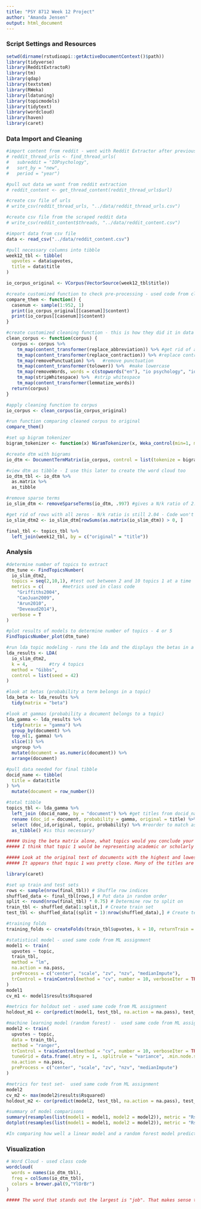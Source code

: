 ```yaml
---
title: "PSY 8712 Week 12 Project"
author: "Amanda Jensen"
output: html_document
---
```


### Script Settings and Resources
```r
setwd(dirname(rstudioapi::getActiveDocumentContext()$path))
library(tidyverse)      
library(RedditExtractoR)
library(tm)
library(qdap)
library(textstem)
library(RWeka)
library(ldatuning)
library(topicmodels)
library(tidytext)
library(wordcloud)
library(haven)
library(caret)
```

### Data Import and Cleaning
```r
#import content from reddit - went with Reddit Extractor after previous web scraping project
# reddit_thread_urls <- find_thread_urls(
#   subreddit = "IOPsychology",
#   sort_by = "new",
#   period = "year")

#pull out data we want from reddit extraction
# reddit_content <- get_thread_content(reddit_thread_urls$url)

#create csv file of urls
# write_csv(reddit_thread_urls, "../data/reddit_thread_urls.csv")

#create csv file from the scraped reddit data
# write_csv(reddit_content$threads, "../data/reddit_content.csv")

#import data from csv file
data <- read_csv("../data/reddit_content.csv")

#pull necessary columns into tibble
week12_tbl <- tibble(
  upvotes = data$upvotes,
  title = data$title
)
```

```r
io_corpus_original <- VCorpus(VectorSource(week12_tbl$title))

#create customized function to check pre-processing - used code from class lecture
compare_them <- function() {
  casenum <- sample(1:952, 1) 
  print(io_corpus_original[[casenum]]$content)
  print(io_corpus[[casenum]]$content)
}

#create customized cleaning function - this is how they did it in data camp (though I know it's not really necessary to create a function since we're only applying it to one corpus)
clean_corpus <- function(corpus) {
  corpus <- corpus %>%
    tm_map(content_transformer(replace_abbreviation)) %>% #get rid of abbreviations
    tm_map(content_transformer(replace_contraction)) %>% #replace contractions
    tm_map(removePunctuation) %>%   #remove punctuation
    tm_map(content_transformer(tolower)) %>%  #make lowercase 
    tm_map(removeWords, words = c(stopwords("en"), "io psychology", "io psych", "io", "riopsychology", "iopsychology", "iopsych")) %>%  #remove stop words
    tm_map(stripWhitespace) %>%  #strip whitespace
    tm_map(content_transformer(lemmatize_words))
  return(corpus)
}

#apply cleaning function to corpus
io_corpus <- clean_corpus(io_corpus_original)

#run function comparing cleaned corpus to original
compare_them() 
```

```r
#set up bigram tokenizer
bigram_tokenizer <- function(x) NGramTokenizer(x, Weka_control(min=1, max=2))

#create dtm with bigrams
io_dtm <- DocumentTermMatrix(io_corpus, control = list(tokenize = bigram_tokenizer))

#view dtm as tibble - I use this later to create the word cloud too
io_dtm_tbl <- io_dtm %>%
  as.matrix %>% 
  as_tibble 

#remove sparse terms
io_slim_dtm <- removeSparseTerms(io_dtm, .997) #gives a N/k ratio of 2.17

#get rid of rows with all zeros - N/k ratio is still 2.04 - Code won't run with rows with zeros
io_slim_dtm2 <- io_slim_dtm[rowSums(as.matrix(io_slim_dtm)) > 0, ]
```

```r
final_tbl <- topics_tbl %>%
  left_join(week12_tbl, by = c("original" = "title"))
```


### Analysis
```r
#determine number of topics to extract
dtm_tune <- FindTopicsNumber(
  io_slim_dtm2,
  topics = seq(2,10,1), #test out between 2 and 10 topics 1 at a time
  metrics = c(       #metrics used in class code
    "Griffiths2004",
    "CaoJuan2009",
    "Arun2010",
    "Deveaud2014"),
  verbose = T
)

#plot results of models to determine number of topics - 4 or 5
FindTopicsNumber_plot(dtm_tune)

#run lda topic modeling - runs the lda and the displays the betas in a matrix
lda_results <- LDA(
  io_slim_dtm2, 
  k = 4, 		#try 4 topics
  method = "Gibbs",
  control = list(seed = 42)
)

#look at betas (probability a term belongs in a topic)
lda_beta <- lda_results %>% 
  tidy(matrix = "beta") 

#look at gammas (probability a document belongs to a topic)
lda_gamma <- lda_results %>%
  tidy(matrix = "gamma") %>%
  group_by(document) %>%
  top_n(1, gamma) %>%
  slice(1) %>%
  ungroup %>%
  mutate(document = as.numeric(document)) %>%
  arrange(document) 

#pull data needed for final tibble
docid_name <- tibble(
  title = data$title
) %>%
  mutate(document = row_number())

#total tibble
topics_tbl <- lda_gamma %>%
  left_join (docid_name, by = "document") %>% #get titles from docid_name
  rename (doc_id = document, probability = gamma, original = title) %>% #change headings to match assignment
  select (doc_id,original, topic, probability) %>% #reorder to match assignment
  as_tibble() #is this necessary? 

##### Using the beta matrix alone, what topics would you conclude your final topic list maps onto? (e.g., topic 1, 2, 3…n each reflect what substantive topic construct? Use your best judgment.)
##### I think that topic 1 would be representing academic or scholarly thinking. The words with the highest betas were think, discussion, and reading, so I think this topic would be something about discussing things or thinking academically. I think topic 2 has to do with post-graduate opportunities. The top words were work, psychology, masters, advice, etc. All these words have to do with life after the program ends. For topic 3 it's a little tricky because the words are similar to topic 2, but I think it might be more of a career advice topic. Words like job, career, and help are the top words so this might be more people who are already graduated looking for advice in their job maybe. This one is tough. Topic 4 seems like it might be the most general, but perhaps a topic could be research aid. Words like research, looking, anyone, lead me to believe these are the types of topics where people are looking for people to participate in research.  

##### Look at the original text of documents with the highest and lowest probabilities assigned to each document. Do your topic names derived from your interpretation of the beta matrix conceptually match with the content of the original posts? What kind of validity evidence does your answer to this question represent?
##### It appears that topic 1 was pretty close. Many of the titles are related to "What have you been reading, and what do you think of it?", so it is people generating a discussion about current literature. Topic 2 I was pretty close on. It looks like a lot of the topics are asking for advice about what programs to join (rather than what to do post-grad) but the idea of seeking advice related to the program was still what I was thinking, just at the wrong point in time. Topic 3 was pretty close, that's more about career advice.Topic 4 appears to be sort of miscellaneous. The topics are related to random questions about certification, where people are staying for a conference, and other general inquiries, so I would say I didn't quite get that topic right. 
```

```r
library(caret)

#set up train and test sets
rows <- sample(nrow(final_tbl)) # Shuffle row indices
shuffled_data <- final_tbl[rows,] # Put data in random order
split <- round(nrow(final_tbl) * 0.75) # Determine row to split on
train_tbl <- shuffled_data[1:split,] # Create train set
test_tbl <- shuffled_data[(split + 1):nrow(shuffled_data),] # Create test set

#training folds
training_folds <- createFolds(train_tbl$upvotes, k = 10, returnTrain = TRUE)

#statistical model - used same code from ML assignment
model1 <- train(
  upvotes ~ topic,
  train_tbl,
  method = "lm",
  na.action = na.pass,
  preProcess = c("center", "scale", "zv", "nzv", "medianImpute"),
  trControl = trainControl(method = "cv", number = 10, verboseIter = TRUE, index = training_folds)
)
model1
cv_m1 <- model1$results$Rsquared

#metrics for holdout set - used same code from ML assignment
holdout_m1 <- cor(predict(model1, test_tbl, na.action = na.pass), test_tbl$upvotes)^2

#machine learning model (random forest) -  used same code from ML assignment
model2 <- train(
  upvotes ~ topic,
  data = train_tbl,
  method = "ranger",
  trControl = trainControl(method = "cv", number = 10, verboseIter = TRUE, index = training_folds),
  tuneGrid = data.frame(.mtry = 1, .splitrule = "variance", .min.node.size = 1),
  na.action = na.pass,
  preProcess = c("center", "scale", "zv", "nzv", "medianImpute")
)

#metrics for test set-  used same code from ML assignment
model2
cv_m2 <- max(model2$results$Rsquared)
holdout_m2 <- cor(predict(model2, test_tbl, na.action = na.pass), test_tbl$upvotes)^2

#summary of model comparisons
summary(resamples(list(model1 = model1, model2 = model2)), metric = "Rsquared")
dotplot(resamples(list(model1 = model1, model2 = model2)), metric = "Rsquared")

#In comparing how well a linear model and a random forest model predict upvotes, it turns out they perform pretty similarly under the best conditions, with the random forest just slightly ahead. Even at their best, though, both models can only explain about 15% of what influences upvotes. So there’s a lot going on that these models aren’t capturing and neither of them do a very good job.
```

### Visualization
```r
# Word Cloud - used class code
wordcloud(
  words = names(io_dtm_tbl),
  freq = colSums(io_dtm_tbl),
  colors = brewer.pal(9,"YlOrBr")
)

##### The word that stands out the largest is "job". That makes sense that on reddit the most people are interested in jobs, because that's ultimately what most people's goals probably are in entering and IO psychology program. A lot of the other words are the ones I highlighted for our topics, things like research masters, think, discussion, career, reading etc. So those most frequent terms dictated the topics. 
```